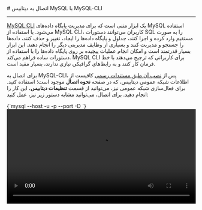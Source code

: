 
<Layout>
<Head>
<title>مستندات اتصال به دیتابیس MySQL با MySQL CLI - لیارا</title>
<meta property="og:title" content="مستندات خدمات رایانش ابری لیارا" />
<meta property="og:description" content="مستندات اتصال به دیتابیس MySQL با ابزار mysql-cli"  />
<meta property="og:image" content="https://files.liara.ir/liara/logos/liara-poster.jpg" />
</Head>
# اتصال به دیتابیس MySQL با MySQL-CLI
<hr className="mb-2" />

<a href="https://dev.mysql.com/doc/en/mysql.html" className="text-[#2196f3] ">MySQL CLI</a> یک ابزار متنی است که برای مدیریت پایگاه داده‌های MySQL استفاده می‌شود. با استفاده از MySQL CLI، کاربران می‌توانند دستورات SQL را به صورت مستقیم وارد کرده و اجرا کنند، جداول و پایگاه داده‌ها را ایجاد، تغییر و حذف کنند، داده‌ها را جستجو و مدیریت کنند و بسیاری از وظایف مدیریتی دیگر را انجام دهند. این ابزار بسیار قدرتمند است و امکان انجام عملیات پیچیده بر روی پایگاه داده‌ها را با استفاده از دستورات ساده فراهم می‌کند. MySQL CLI برای کاربرانی که ترجیح می‌دهند با خط فرمان کار کنند و به رابط‌های گرافیکی نیازی ندارند، بسیار مفید است.

<div className="h-2" />

برای اتصال به MySQL-CLI، پس از <a href="https://dev.mysql.com/doc/mysql-shell/8.4/en/mysql-shell-install.html" className="text-[#2196f3] ">نصب آن طبق مستندات رسمی</a> کافیست از اطلاعات شبکه عمومی دیتابیس، که در صفحه <b>نحوه اتصال</b> موجود است؛ استفاده کنید.
برای فعال‌سازی شبکه عمومی نیز، می‌توانید از قسمت <b>تنظیمات دیتابیس</b>، این کار را انجام دهید. 
برای اتصال، می‌توانید مشابه دستور زیر نیز، عمل کنید:

<div className="h-4" />
    <div dir='ltr'>
    <Highlight className="bash">
        {`mysql --host <hostname> -u <username> -p<password> --port <port> -D <database_name>`}
    </Highlight>
    </div>
<div className="h-2" />
<video
  src="https://files.liara.ir/liara/mysql/mysql-cmd.mp4"
  controls="controls"
  className="block w-full"
  width="100%"
/>
<div className="h-2" />
پس از اتصال به دیتابیس، می‌توانید عملیات مورد نیاز خود را، انجام دهید.

</Layout>